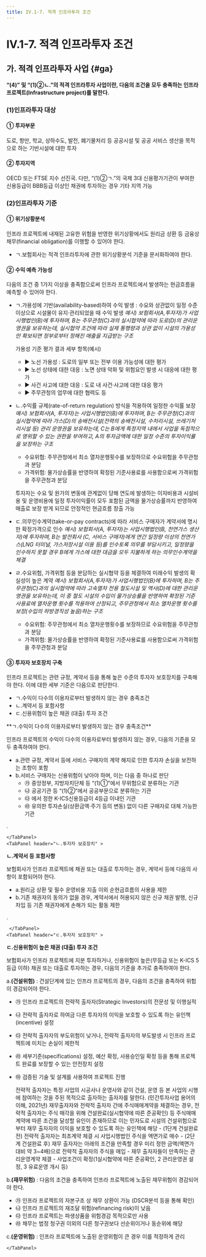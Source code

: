 ```yaml
---
title: IV.1-7. 적격 인프라투자 조건
---
```

# IV.1-7. 적격 인프라투자 조건

## 가. 적격 인프라투자 사업 {#ga}
**<OverlayDemo id="443_나" /> “(4)” 및 <OverlayDemo id="451_나" /> “(1)②ㄴ.”의 적격 인프라투자 사업이란, 다음의 조건을 모두 충족하는 인프라 프로젝트(Infrastructure project)를 말한다.**

### (1)인프라투자 대상

#### ① 투자부문
도로, 항만, 학교, 상하수도, 발전, 폐기물처리 등 공공시설 및 공공 서비스 생산을 목적으로 하는 기반시설에 대한 투자

#### ② 투자지역
OECD 또는 FTSE 지수 선진국. 다만, <OverlayDemo id="452_나" /> “(1)②ㄱ.”의 국제 3대 신용평가기관이 부여한 신용등급이 BBB등급 이상인 채권에 투자하는 경우 기타 지역 가능

### (2)인프라투자 기준

#### ① 위기상황분석
인프라 프로젝트에 내재된 고유한 위험을 반영한 위기상황에서도 원리금 상환 등 금융상 채무(financial obligation)를 이행할 수 있어야 한다.

- ㄱ.보험회사는 적격 인프라투자에 관한 위기상황분석 기준을 문서화하여야 한다.

#### ② 수익 예측 가능성
다음의 조건 중 1가지 이상을 충족함으로써 인프라 프로젝트에서 발생하는 현금흐름을 예측할 수 있어야 한다.

- ㄱ.가용성에 기반(availability-based)하여 수익 발생 : 수요와 상관없이 일정 수준 이상으로 시설물이 유지·관리되었을 때 수익 발생
  <Accordion  activeIndex={[]}>
  <AccordionTab header="ㄱ. 가용성에 기반하여 수익이 발생하는 프로젝트 예시">
  _예시) 보험회사(A,투자자)가 사업시행법인(B)에 투자하며, B는 주무관청(C)과의 실시협약에 따라 도로(D)의 관리운영권을 보유하는데, 실시협약 조건에 따라 실제 통행량과 상관 없이 시설의 가용성만 확보되면 정부로부터 정해진 매출을 지급받는 구조_

  가용성 기준 평가 결과 세부 항목(예시)
  - ▶ 노선 가용성 : 도로의 일부 또는 전부 이용 가능성에 대한 평가
  - ▶ 노선 상태에 대한 대응 : 노면 상태 악화 및 위험요인 발생 시 대응에 대한 평가
  - ▶ 사건 사고에 대한 대응 : 도로 내 사건·사고에 대한 대응 평가
  - ▶ 주무관청의 업무에 대한 협력도 등
  </AccordionTab>
  </Accordion>

- ㄴ.수익률 규제(rate-of-return regulation) 방식을 적용하여 일정한 수익률 보장
  <Accordion  activeIndex={[]}>
  <AccordionTab header="ㄴ. 수익률 규제 방식을 적용한 프로젝트 예시">
  _예시) 보험회사(A, 투자자)는 사업시행법인(B)에 투자하며,
  B는 주무관청(C)과의 실시협약에 따라 가스(D)의 송배전시설(전력의 송배전시설, 수처리시설, 쓰레기처리시설 등) 관리 운영권을 보유하는데,
  C는 B에게 특정지역 내에서 사업을 독점적으로 영위할 수 있는 권한을 부여하고, A의 투자금액에 대한 일정 수준의 투자이익률을 보장하는 구조_
  - 수요위험: 주무관청에서 최소 열차운행횟수를 보장하므로 수요위험을 주무관청과 분담
  - 가격위험: 물가상승률을 반영하여 확정된 기준사용료를 사용함으로써 가격위험을 주무관청과 분담

  투자자는 수요 및 원가의 변동에 관계없이 당해 연도에 발생하는 이자비용과 시설비용 및 운영비용에 일정 투자이익률이 모두 포함된 금액을 물가상승률까지 반영하여 매출로 보장 받게 되므로 안정적인 현금흐름 창출 가능
  </AccordionTab>
  </Accordion>

- ㄷ.의무인수계약(take-or-pay contracts)에 따라 서비스 구매자가 계약서에 명시한 확정가격으로 인수
  <Accordion  activeIndex={[]}>
  <AccordionTab header="ㄷ. 의무인수계약이 있는 프로젝트 예시">
  _예시) 보험회사(A, 투자자)는 사업시행법인(B, 천연가스 생산자)에 투자하며, B는 발전회사 (C, 서비스 구매자)에게 연간 일정량 이상의 천연가스(LNG 터미널, 가스저장시설 이용 등)를 인수토록 의무를 부담시키고, 일정량을 인수하지 못할 경우 B에게 가스에 대한 대금을 모두 지불하게 하는 의무인수계약을 체결_
  </AccordionTab>
  </Accordion>

- ㄹ.수요위험, 가격위험 등을 분담하는 실시협약 등을 체결하여 미래수익 발생의 확실성이 높은 계약
  <Accordion  activeIndex={[]}>
  <AccordionTab header="ㄹ. 수요위험, 가격위험 등을 분담하는 실시협약 예시">
  _예시) 보험회사(A,투자자)가 사업시행법인(B)에 투자하며, B는 주무관청(C)과의 실시협약에 따라 고속열차 전용 철도시설 및 역사(D)에 대한 관리운영권을 보유하는데, 이 중 철도 시설의 수입이 물가상승률을 반영하여 확정된 기준사용료에 열차운행 횟수를 적용하여 산정되고, 주무관청에서 최소 열차운행 횟수를 보장(수입의 하방경직성 높음)하는 구조_
  - 수요위험: 주무관청에서 최소 열차운행횟수를 보장하므로 수요위험을 주무관청과 분담
  - 가격위험: 물가상승률을 반영하여 확정된 기준사용료를 사용함으로써 가격위험을 주무관청과 분담
  </AccordionTab>
  </Accordion>

#### ③ 투자자 보호장치 구축
인프라 프로젝트는 관련 규정, 계약서 등을 통해 높은 수준의 투자자 보호장치를 구축해야 한다. 이에 대한 세부 기준은 다음으로 판단한다.
- ㄱ.수익이 다수의 이용자로부터 발생하지 않는 경우 충족조건
- ㄴ.계약서 등 포함사항
- ㄷ.신용위험이 높은 채권 (대출) 투자 조건

<TabView>
    <TabPanel header="ㄱ.투자자 보호장치" >
**ㄱ.수익이 다수의 이용자로부터 발생하지 않는 경우 충족조건**

인프라 프로젝트의 수익이 다수의 이용자로부터 발생하지 않는 경우, 다음의 기준을 모두 충족하여야 한다.
  - a.관련 규정, 계약서 등에 서비스 구매자의 계약 해지로 인한 투자자 손실을 보전하는 조항이 포함
  - b.서비스 구매자는 신용위험이 낮아야 하며, 이는 다음 중 하나로 판단
    - ㉮ 중앙정부, 지방자치단체 등 <OverlayDemo id="451_나" /> “(1)①”에서 무위험으로 분류하는 기관
    - ㉯ 공공기관 등 <OverlayDemo id="451_나" /> “(1)②”에서 공공부문으로 분류하는 기관
    - ㉰ <OverlayDemo id="452_나" />에서 정한 K-ICS신용등급이 4등급 이내인 기관
    - ㉱ 유의한 투자손실(상환금액·주기 등의 변동) 없이 다른 구매자로 대체 가능한 기관

.

    </TabPanel>
    <TabPanel header="ㄴ.투자자 보호장치" >
**ㄴ.계약서 등 포함사항**

보험회사가 인프라 프로젝트에 채권 또는 대출로 투자하는 경우, 계약서 등에 다음의 사항이 포함되어야 한다.
  - a.원리금 상환 및 필수 운영비용 지출 이외 순현금흐름의 사용을 제한
  - b.기존 채권자의 동의가 없을 경우, 계약서에서 허용되지 않은 신규 채권 발행, 신규 차입 등 기존 채권자에게 손해가 되는 활동 제한

  .

     </TabPanel>
    <TabPanel header="ㄷ.투자자 보호장치" >
**ㄷ.신용위험이 높은 채권 (대출) 투자 조건**

보험회사가 인프라 프로젝트에 지분 투자하거나, 신용위험이 높은(무등급 또는 K-ICS 5등급 이하) 채권 또는 대출로 투자하는 경우, 다음의 기준을 추가로 충족하여야 한다.

a.**(건설위험)** : 건설단계에 있는 인프라 프로젝트의 경우, 다음의 조건을 충족하여 위험이 경감되어야 한다.
- ㉮ 인프라 프로젝트의 전략적 출자자(Strategic Investors)의 전문성 및 이행실적
- ㉯ 전략적 출자자로 하여금 다른 투자자의 이익을 보호할 수 있도록 하는 유인책(incentive) 설정
- ㉰ 전략적 출자자의 부도위험이 낮거나, 전략적 출자자의 부도발생 시 인프라 프로젝트에 미치는 손실이 제한적
- ㉱ 세부기준(specifications) 설정, 예산 확정, 사용승인일 확정 등을 통해 프로젝트 완료를 보장할 수 있는 안전장치 설정
- ㉲ 검증된 기술 및 설계를 사용하여 프로젝트 진행

  <Accordion  activeIndex={[]}>
  <AccordionTab header="㉮ 전략적 출자자(Strategic Investor)의 정의">
  전략적 출자자는 특정 사업의 시공사나 운영사와 같이 건설, 운영 등 본 사업의 시행에 참여하는 것을 주된 목적으로 출자하는 출자자를 말한다. (민간투자사업 용어의 이해, 2021년)
  </AccordionTab>
  <AccordionTab header="㉯ 전략적 출자자가 다른 투자자의 이익을 보호할 수 있는 유인책 예시">
  재무출자자와 전략적 출자자 간에 주식매매계약을 체결하는 경우, 전략적 출자자는 주식 매각을 위해 건설완료(실시협약에 따른 준공확인) 등 주식매매계약에 따른 조건을 달성할 유인이 존재하므로 이는 민자도로 시설의 건설위험으로부터 재무 출자자의 이익을 보호할 수 있도록 하는 유인책에 해당
  - (1단계 건설완료 전) 전략적 출자자는 최초계약 체결 시 사업시행법인 주식을 액면가로 매수
  - (2단계 건설완료 후) 재무 출자자는 아래의 조건을 만족할 경우 미리 정한 금액(액면가 대비 약 3~4배)으로 전략적 출자자의 주식을 매입
    - 재무 출자자들이 만족하는 관리운영계약 체결
    - 사업조건이 확정(1실시협약에 따른 준공확인, 2 관리운영권 설정, 3 유료운영 개시 등)
  </AccordionTab>
  </Accordion>

b.**(재무위험)** : 다음의 조건을 충족하여 인프라 프로젝트에 노출된 재무위험이 경감되어야 한다.

  - ㉮ 인프라 프로젝트의 자본구조 상 채무 상환이 가능 (DSCR분석 등을 통해 확인)
  - ㉯ 인프라 프로젝트의 재조달 위험(refinancing risk)이 낮음
  - ㉰ 인프라 프로젝트는 파생상품을 위험경감 목적으로만 사용
  - ㉱ 채무는 법정 청구권 이외의 다른 청구권보다 선순위이거나 동순위에 해당

c.**(운영위험)** : 인프라 프로젝트에 노출된 운영위험이 큰 경우 이를 적정하게 관리

    </TabPanel>
</TabView>
